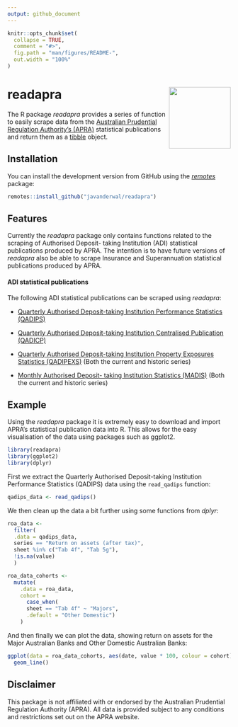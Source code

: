 ```yaml
---
output: github_document
---
```


<!-- README.md is generated from README.Rmd. Please edit that file -->

```r
knitr::opts_chunk$set(
  collapse = TRUE,
  comment = "#>",
  fig.path = "man/figures/README-",
  out.width = "100%"
)
```

# readapra <img src="man/figures/readapra_hex_sticker.png" align="right" height="139"/>

<!-- badges: start -->
<!-- badges: end -->

The R package *readapra* provides a series of function to easily scrape data from the [Australian Prudential Regulation Authority's (APRA)](https://www.apra.gov.au/) statistical publications and return them as a [tibble](https://tibble.tidyverse.org/) object.

## Installation

You can install the development version from GitHub using the [*remotes*](https://remotes.r-lib.org/) package:

```r
remotes::install_github("javanderwal/readapra")
```

## Features

Currently the *readapra* package only contains functions related to the scraping of Authorised Deposit- taking Institution (ADI) statistical publications produced by APRA. The intention is to have future versions of *readapra* also be able to scrape Insurance and Superannuation statistical publications produced by APRA.

#### ADI statistical publications

The following ADI statistical publications can be scraped using *readapra*:

-   [Quarterly Authorised Deposit-taking Institution Performance Statistics (QADIPS)](https://www.apra.gov.au/quarterly-authorised-deposit-taking-institution-statistics)

-   [Quarterly Authorised Deposit-taking Institution Centralised Publication (QADICP)](https://www.apra.gov.au/quarterly-authorised-deposit-taking-institution-statistics)

-   [Quarterly Authorised Deposit-taking Institution Property Exposures Statistics (QADIPEXS)](https://www.apra.gov.au/quarterly-authorised-deposit-taking-institution-statistics) (Both the current and historic series)

-   [Monthly Authorised Deposit- taking Institution Statistics (MADIS)](https://www.apra.gov.au/monthly-authorised-deposit-taking-institution-statistics) (Both the current and historic series)

## Example

Using the *readapra* package it is extremely easy to download and import APRA's statistical publication data into R. This allows for the easy visualisation of the data using packages such as ggplot2.

```r
library(readapra)
library(ggplot2)
library(dplyr)
```

First we extract the Quarterly Authorised Deposit-taking Institution Performance Statistics (QADIPS) data using the `read_qadips` function:

```r
qadips_data <- read_qadips()
```

We then clean up the data a bit further using some functions from *dplyr*:

```r
roa_data <- 
  filter(
  .data = qadips_data,
  series == "Return on assets (after tax)", 
  sheet %in% c("Tab 4f", "Tab 5g"), 
  !is.na(value)
  )

roa_data_cohorts <- 
  mutate(
    .data = roa_data, 
    cohort = 
      case_when(
      sheet == "Tab 4f" ~ "Majors", 
      .default = "Other Domestic")
    )
```

And then finally we can plot the data, showing return on assets for the Major Australian Banks and Other Domestic Australian Banks: 

```r
ggplot(data = roa_data_cohorts, aes(date, value * 100, colour = cohort)) + 
  geom_line()
```

## Disclaimer

This package is not affiliated with or endorsed by the Australian Prudential Regulation Authority (APRA). All data is provided subject to any conditions and restrictions set out on the APRA website.
